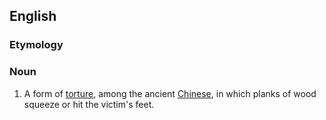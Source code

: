 ==English==

===Etymology===
{{bor|en|zh|夾棍}}

===Noun===
{{wikipedia}}
{{en-noun|-|head=kia quen}}

# A form of [[torture]], among the ancient [[Chinese]], in which planks of wood squeeze or hit the victim's feet.